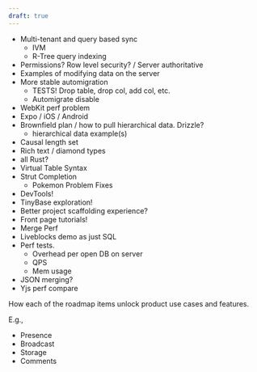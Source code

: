 ```yaml
---
draft: true
---
```


- Multi-tenant and query based sync
  - IVM
  - R-Tree query indexing
- Permissions? Row level security? / Server authoritative
- Examples of modifying data on the server
- More stable automigration
  - TESTS! Drop table, drop col, add col, etc.
  - Automigrate disable
- WebKit perf problem
- Expo / iOS / Android
- Brownfield plan / how to pull hierarchical data. Drizzle?
  - hierarchical data example(s)
- Causal length set
- Rich text / diamond types
- all Rust?
- Virtual Table Syntax
- Strut Completion
  - Pokemon Problem Fixes
- DevTools!
- TinyBase exploration!
- Better project scaffolding experience?
- Front page tutorials!
- Merge Perf
- Liveblocks demo as just SQL
- Perf tests.
  - Overhead per open DB on server
  - QPS
  - Mem usage
- JSON merging?
- Yjs perf compare


How each of the roadmap items unlock product use cases and features.

E.g.,
- Presence
- Broadcast
- Storage
- Comments

